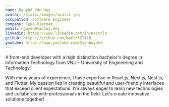```yaml
---
name: Nguyễn Văn Huy
avatar: /static/images/avatar.jpg
occupation: Software Engineer
company: Teko Vietnam
email: nguyen@vanhuy.dev
linkedin: https://www.linkedin.com/in/noctrlz
github: https://github.com/NoCtrlZ1110
youtube: https://www.youtube.com/@vanhuydev
---
```


A front-end developer with a high distinction bachelor's degree in Information Technology from VNU - University of Engineering and Technology.

With many years of experience, I have expertise in React.js, Next.js, Nest.js, and Flutter. My passion lies in creating beautiful and user-friendly interfaces that exceed client expectations. I'm always eager to learn new technologies and collaborate with professionals in the field. Let's create innovative solutions together!
